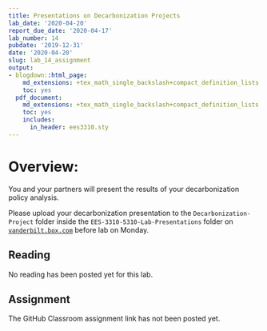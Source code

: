 ```yaml
---
title: Presentations on Decarbonization Projects
lab_date: '2020-04-20'
report_due_date: '2020-04-17'
lab_number: 14
pubdate: '2019-12-31'
date: '2020-04-20'
slug: lab_14_assignment
output:
- blogdown::html_page:
    md_extensions: +tex_math_single_backslash+compact_definition_lists
    toc: yes
  pdf_document:
    md_extensions: +tex_math_single_backslash+compact_definition_lists
    toc: yes
    includes:
      in_header: ees3310.sty
---
```

# Overview:

You and your partners will present the results of your decarbonization policy 
analysis. 

Please upload your decarbonization presentation to the `Decarbonization-Project`
folder inside the `EES-3310-5310-Lab-Presentations` folder on 
[`vanderbilt.box.com`](https://vanderbilt.box.com) before lab on Monday.

## Reading

No reading has been posted yet for this lab.

## Assignment

The GitHub Classroom assignment link has not been posted yet.
